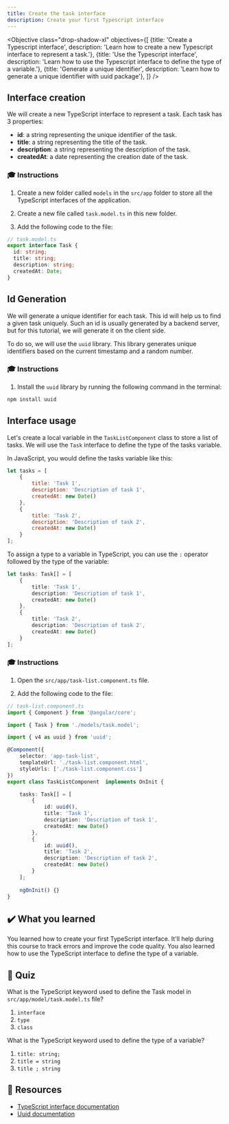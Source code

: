 ```yaml
---
title: Create the task interface
description: Create your first Typescript interface
---
```



<Objective class="drop-shadow-xl" objectives={[
    {title: 'Create a Typescript interface', description: 'Learn how to create a new Typescript interface to represent a task.'},
    {title: 'Use the Typescript interface', description: 'Learn how to use the Typescript interface to define the type of a variable.'},
    {title: 'Generate a unique identifier', description: 'Learn how to generate a unique identifier with uuid package'},
]} />

## Interface creation

We will create a new TypeScript interface to represent a task.
Each task has 3 properties:

- **id**: a string representing the unique identifier of the task.
- **title**: a string representing the title of the task.
- **description**: a string representing the description of the task.
- **createdAt**: a date representing the creation date of the task.

### 🎓 Instructions

1. Create a new folder called `models` in the `src/app` folder to store all the TypeScript interfaces of the application.

1. Create a new file called `task.model.ts` in this new folder.

2. Add the following code to the file:

```typescript
// task.model.ts
export interface Task {
  id: string;
  title: string;
  description: string;
  createdAt: Date;
}
```

## Id Generation

We will generate a unique identifier for each task. This id will help us to find a given task uniquely.
Such an id is usually generated by a backend server, but for this tutorial, we will generate it on the client side.

To do so, we will use the `uuid` library. This library generates unique identifiers based on the current timestamp and a random number.

### 🎓 Instructions

1. Install the `uuid` library by running the following command in the terminal:

```bash
npm install uuid
```

## Interface usage

Let's create a local variable in the `TaskListComponent` class to store a list of tasks.
We will use the `Task` interface to define the type of the tasks variable.

In JavaScript, you would define the tasks variable like this:

```javascript
let tasks = [
    {
        title: 'Task 1',
        description: 'Description of task 1',
        createdAt: new Date()
    },
    {
        title: 'Task 2',
        description: 'Description of task 2',
        createdAt: new Date()
    }
];
```

To assign a type to a variable in TypeScript, you can use the `:` operator followed by the type of the variable:

```typescript ins=": Task[]"
let tasks: Task[] = [
    {
        title: 'Task 1',
        description: 'Description of task 1',
        createdAt: new Date()
    },
    {
        title: 'Task 2',
        description: 'Description of task 2',
        createdAt: new Date()
    }
];
```

### 🎓 Instructions

1. Open the `src/app/task-list.component.ts` file.

2. Add the following code to the file:

```typescript ins={"Import the task interface": 3-4} ins={"Import uuid package": 5-6} ins={"Add the tasks variable": 14-28}
// task-list.component.ts
import { Component } from '@angular/core';

import { Task } from './models/task.model';

import { v4 as uuid } from 'uuid';

@Component({
    selector: 'app-task-list',
    templateUrl: './task-list.component.html',
    styleUrls: ['./task-list.component.css']
})
export class TaskListComponent  implements OnInit {

    tasks: Task[] = [
        {
            id: uuid(),
            title: 'Task 1',
            description: 'Description of task 1',
            createdAt: new Date()
        },
        {
            id: uuid(),
            title: 'Task 2',
            description: 'Description of task 2',
            createdAt: new Date()
        }
    ];
    
    ngOnInit() {}
}
```

## ✔️ What you learned

You learned how to create your first TypeScript interface. It'll help during this course to track errors and improve the code quality.
You also learned how to use the TypeScript interface to define the type of a variable.

## 🚦 Quiz

What is the TypeScript keyword used to define the Task model in `src/app/model/task.model.ts` file?

1. `interface`
2. `type`
3. `class`

What is the TypeScript keyword used to define the type of a variable?

1. `title: string;`
2. `title = string`
3. `title ; string`

## 🔗 Resources

- <a href="https://www.typescriptlang.org/docs/handbook/interfaces.html" target="_blank">TypeScript interface documentation</a>
- <a href="https://github.com/uuidjs/uuid?tab=readme-ov-file#uuid--" target="_blank">Uuid documentation</a>


